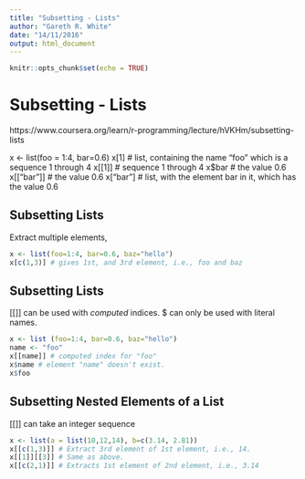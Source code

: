 ```yaml
---
title: "Subsetting - Lists"
author: "Gareth R. White"
date: "14/11/2016"
output: html_document
---
```


```r
knitr::opts_chunk$set(echo = TRUE)
```

# Subsetting - Lists
https://www.coursera.org/learn/r-programming/lecture/hVKHm/subsetting-lists

x <- list(foo = 1:4, bar=0.6)
x[1] # list, containing the name "foo" which is a sequence 1 through 4
x[[1]] # sequence 1 through 4
x$bar # the value 0.6
x[["bar"]] # the value 0.6
x["bar"] # list, with the element bar in it, which has the value 0.6


## Subsetting Lists

Extract multiple elements,

```r
x <- list(foo=1:4, bar=0.6, baz="hello")
x[c(1,3)] # gives 1st, and 3rd element, i.e., foo and baz
```

## Subsetting Lists

[[]] can be used with _computed_ indices.
$ can only be used with literal names.

```r
x <- list (foo=1:4, bar=0.6, baz="hello")
name <- "foo"
x[[name]] # computed index for "foo"
x$name # element "name" doesn't exist.
x$foo
```

## Subsetting Nested Elements of a List

[[]] can take an integer sequence

```r
x <- list(a = list(10,12,14), b=c(3.14, 2.81))
x[[c(1,3)]] # Extract 3rd element of 1st element, i.e., 14.
x[[1]][[3]] # Same as above.
x[[c(2,1)]] # Extracts 1st element of 2nd element, i.e., 3.14
```
